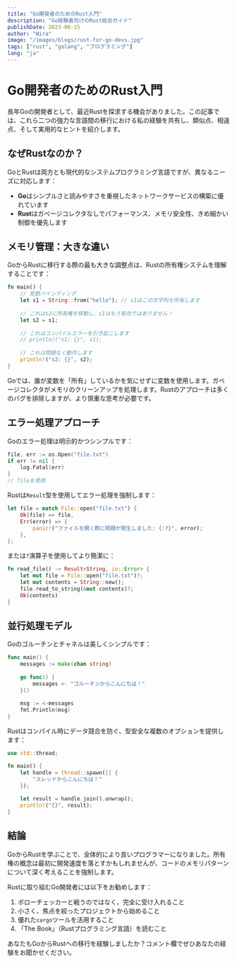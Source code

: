 ```yaml
---
title: "Go開発者のためのRust入門"
description: "Go経験者向けのRust総合ガイド"
publishDate: 2023-06-15
author: "Wira"
image: "/images/blogs/rust-for-go-devs.jpg"
tags: ["rust", "golang", "プログラミング"]
lang: "ja"
---
```


# Go開発者のためのRust入門

長年Goの開発者として、最近Rustを探求する機会がありました。この記事では、これら二つの強力な言語間の移行における私の経験を共有し、類似点、相違点、そして実用的なヒントを紹介します。

## なぜRustなのか？

GoとRustは両方とも現代的なシステムプログラミング言語ですが、異なるニーズに対応します：

- **Go**はシンプルさと読みやすさを重視したネットワークサービスの構築に優れています
- **Rust**はガベージコレクタなしでパフォーマンス、メモリ安全性、きめ細かい制御を優先します

## メモリ管理：大きな違い

GoからRustに移行する際の最も大きな調整点は、Rustの所有権システムを理解することです：

```rust
fn main() {
    // 変数バインディング
    let s1 = String::from("hello"); // s1はこの文字列を所有します
    
    // これはs2に所有権を移動し、s1はもう有効ではありません！
    let s2 = s1;
    
    // これはコンパイルエラーを引き起こします
    // println!("s1: {}", s1);
    
    // これは問題なく動作します
    println!("s2: {}", s2);
}
```

Goでは、誰が変数を「所有」しているかを気にせずに変数を使用します。ガベージコレクタがメモリのクリーンアップを処理します。Rustのアプローチは多くのバグを排除しますが、より慎重な思考が必要です。

## エラー処理アプローチ

Goのエラー処理は明示的かつシンプルです：

```go
file, err := os.Open("file.txt")
if err != nil {
    log.Fatal(err)
}
// fileを使用
```

Rustは`Result`型を使用してエラー処理を強制します：

```rust
let file = match File::open("file.txt") {
    Ok(file) => file,
    Err(error) => {
        panic!("ファイルを開く際に問題が発生しました: {:?}", error);
    },
};
```

または`?`演算子を使用してより簡潔に：

```rust
fn read_file() -> Result<String, io::Error> {
    let mut file = File::open("file.txt")?;
    let mut contents = String::new();
    file.read_to_string(&mut contents)?;
    Ok(contents)
}
```

## 並行処理モデル

Goのゴルーチンとチャネルは美しくシンプルです：

```go
func main() {
    messages := make(chan string)
    
    go func() {
        messages <- "ゴルーチンからこんにちは！"
    }()
    
    msg := <-messages
    fmt.Println(msg)
}
```

Rustはコンパイル時にデータ競合を防ぐ、型安全な複数のオプションを提供します：

```rust
use std::thread;

fn main() {
    let handle = thread::spawn(|| {
        "スレッドからこんにちは！"
    });
    
    let result = handle.join().unwrap();
    println!("{}", result);
}
```

## 結論

GoからRustを学ぶことで、全体的により良いプログラマーになりました。所有権の概念は最初に開発速度を落とすかもしれませんが、コードのメモリパターンについて深く考えることを強制します。

Rustに取り組むGo開発者には以下をお勧めします：

1. ボローチェッカーと戦うのではなく、完全に受け入れること
2. 小さく、焦点を絞ったプロジェクトから始めること
3. 優れた`cargo`ツールを活用すること
4. 「The Book」（Rustプログラミング言語）を読むこと

あなたもGoからRustへの移行を経験しましたか？コメント欄でぜひあなたの経験をお聞かせください。 